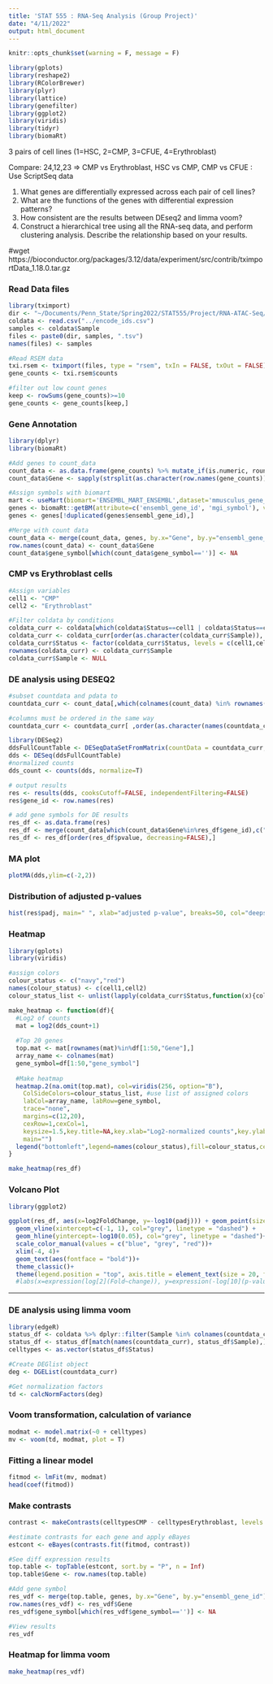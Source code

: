 ```yaml
---
title: 'STAT 555 : RNA-Seq Analysis (Group Project)'
date: "4/11/2022"
output: html_document
---
```


```r
knitr::opts_chunk$set(warning = F, message = F)
```

```r
library(gplots)
library(reshape2)
library(RColorBrewer)
library(plyr)
library(lattice)
library(genefilter)
library(ggplot2)
library(viridis)
library(tidyr)
library(biomaRt)
```

3 pairs of cell lines (1=HSC, 2=CMP, 3=CFUE, 4=Erythroblast)

Compare: 24,12,23 => CMP vs Erythroblast, HSC vs CMP, CMP vs CFUE : Use ScriptSeq data

1. What genes are differentially expressed across each pair of cell lines?
2. What are the functions of the genes with differential expression patterns?
3. How consistent are the results between DEseq2 and limma voom?
4. Construct a hierarchical tree using all the RNA-seq data, and perform clustering analysis. Describe the relationship based on your results.

#wget https://bioconductor.org/packages/3.12/data/experiment/src/contrib/tximportData_1.18.0.tar.gz 

### Read Data files

```r
library(tximport)
dir <- "~/Documents/Penn_State/Spring2022/STAT555/Project/RNA-ATAC-Seq/data/rna_seq/"
coldata <- read.csv("../encode_ids.csv")
samples <- coldata$Sample
files <- paste0(dir, samples, ".tsv")
names(files) <- samples
```


```r
#Read RSEM data
txi.rsem <- tximport(files, type = "rsem", txIn = FALSE, txOut = FALSE)
gene_counts <- txi.rsem$counts

#filter out low count genes 
keep <- rowSums(gene_counts)>=10
gene_counts <- gene_counts[keep,]
```


### Gene Annotation
```r
library(dplyr)
library(biomaRt)

#Add genes to count_data
count_data <- as.data.frame(gene_counts) %>% mutate_if(is.numeric, round)
count_data$Gene <- sapply(strsplit(as.character(row.names(gene_counts)), '\\.'), '[[', 1)

#Assign symbols with biomart
mart <- useMart(biomart='ENSEMBL_MART_ENSEMBL',dataset='mmusculus_gene_ensembl')
genes <- biomaRt::getBM(attribute=c('ensembl_gene_id', 'mgi_symbol'), values=count_data$Gene, mart=mart,useCache = FALSE)
genes <- genes[!duplicated(genes$ensembl_gene_id),]

#Merge with count data
count_data <- merge(count_data, genes, by.x="Gene", by.y="ensembl_gene_id") %>% dplyr::rename("gene_symbol"="mgi_symbol")
row.names(count_data) <- count_data$Gene
count_data$gene_symbol[which(count_data$gene_symbol=='')] <- NA

```



### CMP vs Erythroblast cells

```r
#Assign variables
cell1 <- "CMP"
cell2 <- "Erythroblast"

#Filter coldata by conditions
coldata_curr <- coldata[which(coldata$Status==cell1 | coldata$Status==cell2),]
coldata_curr <- coldata_curr[order(as.character(coldata_curr$Sample)), ]
coldata_curr$Status <- factor(coldata_curr$Status, levels = c(cell1,cell2)) 
rownames(coldata_curr) <- coldata_curr$Sample
coldata_curr$Sample <- NULL
```

### DE analysis using DESEQ2

```r

#subset countdata and pdata to 
countdata_curr <- count_data[,which(colnames(count_data) %in% rownames(coldata_curr))] 

#columns must be ordered in the same way
countdata_curr <- countdata_curr[ ,order(as.character(names(countdata_curr)))] 

library(DESeq2)
ddsFullCountTable <- DESeqDataSetFromMatrix(countData = countdata_curr, colData = coldata_curr, design = ~ Status)
dds <- DESeq(ddsFullCountTable)
#normalized counts
dds_count <- counts(dds, normalize=T)
```

```r
# output results
res <- results(dds, cooksCutoff=FALSE, independentFiltering=FALSE)
res$gene_id <- row.names(res) 

# add gene symbols for DE results
res_df <- as.data.frame(res)
res_df <- merge(count_data[which(count_data$Gene%in%res_df$gene_id),c("Gene","gene_symbol")],res_df,by.x="Gene",by.y="gene_id")
res_df <- res_df[order(res_df$pvalue, decreasing=FALSE),]
```

### MA plot

```r
plotMA(dds,ylim=c(-2,2))
```

### Distribution of adjusted p-values

```r
hist(res$padj, main=" ", xlab="adjusted p-value", breaks=50, col="deepskyblue4", xaxp  = c(0, 1, 20))
```

### Heatmap

```r
library(gplots)
library(viridis)

#assign colors
colour_status <- c("navy","red")
names(colour_status) <- c(cell1,cell2) 
colour_status_list <- unlist(lapply(coldata_curr$Status,function(x){colour_status[x]}))

make_heatmap <- function(df){
  #Log2 of counts
  mat = log2(dds_count+1)
  
  #Top 20 genes
  top.mat <- mat[rownames(mat)%in%df[1:50,"Gene"],] 
  array_name <- colnames(mat)
  gene_symbol=df[1:50,"gene_symbol"]
  
  #Make heatmap
  heatmap.2(na.omit(top.mat), col=viridis(256, option="B"),
    ColSideColors=colour_status_list, #use list of assigned colors
    labCol=array_name, labRow=gene_symbol, 
    trace="none",
    margins=c(12,20), 
    cexRow=1,cexCol=1,
    keysize=1.5,key.title=NA,key.xlab="Log2-normalized counts",key.ylab="Counts",
    main="")
  legend("bottomleft",legend=names(colour_status),fill=colour_status,cex=0.8) #use list of assigned colors
}

make_heatmap(res_df)
```

### Volcano Plot

```r
library(ggplot2)

ggplot(res_df, aes(x=log2FoldChange, y=-log10(padj))) + geom_point(size=0.5) +
  geom_vline(xintercept=c(-1, 1), col="grey", linetype = "dashed") +
  geom_hline(yintercept=-log10(0.05), col="grey", linetype = "dashed")+
  scale_color_manual(values = c("blue", "grey", "red"))+
  xlim(-4, 4)+
  geom_text(aes(fontface = "bold"))+
  theme_classic()+
  theme(legend.position = "top", axis.title = element_text(size = 20, family = "Arial", color = "black"))
  #labs(x=expression(log[2](Fold~change)), y=expression(-log[10](p-value)))

```

_____

### DE analysis using limma voom

```r
library(edgeR)
status_df <- coldata %>% dplyr::filter(Sample %in% colnames(countdata_curr))
status_df <- status_df[match(names(countdata_curr), status_df$Sample),]
celltypes <- as.vector(status_df$Status)

#Create DEGlist object
deg <- DGEList(countdata_curr)

#Get normalization factors
td <- calcNormFactors(deg)
```

### Voom transformation, calculation of variance

```r
modmat <- model.matrix(~0 + celltypes)
mv <- voom(td, modmat, plot = T)
```

### Fitting a linear model

```r
fitmod <- lmFit(mv, modmat)
head(coef(fitmod))
```

### Make contrasts

```r
contrast <- makeContrasts(celltypesCMP - celltypesErythroblast, levels = colnames(coef(fitmod)))

#estimate contrasts for each gene and apply eBayes
estcont <- eBayes(contrasts.fit(fitmod, contrast))

#See diff expression results
top.table <- topTable(estcont, sort.by = "P", n = Inf)
top.table$Gene <- row.names(top.table)

#Add gene symbol
res_vdf <- merge(top.table, genes, by.x="Gene", by.y="ensembl_gene_id") %>% dplyr::rename("gene_symbol"="mgi_symbol")
row.names(res_vdf) <- res_vdf$Gene
res_vdf$gene_symbol[which(res_vdf$gene_symbol=='')] <- NA

#View results
res_vdf
```
### Heatmap for limma voom

```r
make_heatmap(res_vdf)
```

